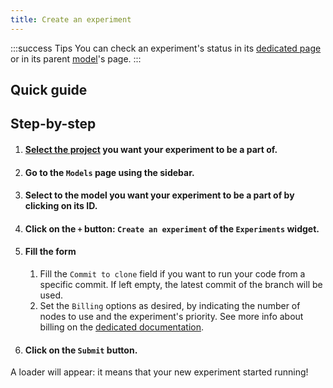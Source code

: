 ```yaml
---
title: Create an experiment
---
```



:::success Tips
You can check an experiment's status in its [dedicated page](go-to-the-experiment-page) or in its parent [model](../models/introduction)'s page.
:::

## Quick guide

<VideoPlayer src="https://cdn.csquare.run/docs/webm/create-an-experiment.webm" />

## Step-by-step

1. #### [Select the project](../projects/select-a-project.mdx) you want your experiment to be a part of.
2. #### Go to the `Models` page using the sidebar.
3. #### Select to the model you want your experiment to be a part of by clicking on its ID.
4. #### Click on the `+` button: `Create an experiment` of the `Experiments` widget.
5. #### Fill the form
   1. Fill the `Commit to clone` field if you want to run your code from a specific commit. If left empty, the latest commit of the branch will be used.
   2. Set the `Billing` options as desired, by indicating the number of nodes to use and the experiment's priority. See more info about billing on the [dedicated documentation](../datasets/resources/billing).
6. #### Click on the `Submit` button.

A loader will appear: it means that your new experiment started running!

